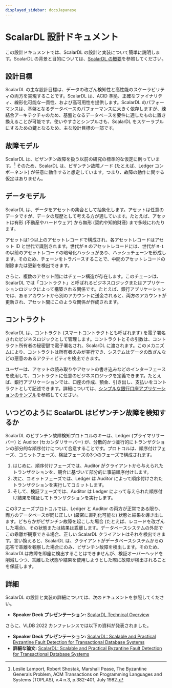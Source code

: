 ```yaml
---
displayed_sidebar: docsJapanese
---
```


# ScalarDL 設計ドキュメント


<TranslationBanner />

この設計ドキュメントでは、ScalarDL の設計と実装について簡単に説明します。ScalarDL の背景と目的については、[ScalarDL の概要](overview.mdx)を参照してください。

## 設計目標

ScalarDL の主な設計目標は、データの改ざん検知性と高性能のスケーラビリティの両方を実現することです。ScalarDL は、ACID 準拠、正確なファイナリティ、線形化可能な一貫性、および高可用性を提供します。ScalarDL のパフォーマンスは、基盤となるデータベースのパフォーマンスに大きく依存しますが、疎結合アーキテクチャのため、基盤となるデータベースを要件に適したものに置き換えることが可能です。使いやすさとシンプルさも、ScalarDL をスケーラブルにするための鍵となるため、主な設計目標の一部です。

## 故障モデル

ScalarDL は、ビザンチン故障を扱う以前の研究の標準的な仮定に則っています。[^1] そのため、ScalarDL は、ビザンチン故障ノード (たとえば、Ledger コンポーネント) が任意に動作すると想定しています。つまり、故障の動作に関する仮定はありません。

## データモデル

ScalarDL は、データをアセットの集合として抽象化します。アセットは任意のデータですが、データの履歴として考える方が適しています。たとえば、アセットは有形 (不動産やハードウェア) から無形 (契約や知的財産) まで多岐にわたります。

アセットは1つ以上のアセットレコードで構成され、各アセットレコードはアセット ID と世代で識別されます。世代が `M` のアセットレコードには、世代が `M-1` の以前のアセットレコードの暗号化ハッシュがあり、ハッシュチェーンを形成します。そのため、チェーンをトラバースすることで、中間のアセットレコードの削除または更新を検出できます。

さらに、複数のアセット間にはチェーン構造が存在します。このチェーンは、ScalarDL では「コントラクト」と呼ばれるビジネスロジックまたはアプリケーションロジックによって構築される関係です。たとえば、銀行アプリケーションでは、あるアカウントから別のアカウントに送金されると、両方のアカウントが更新され、アセット間にこのような関係が作成されます。

## コントラクト

ScalarDL は、コントラクト (スマートコントラクトとも呼ばれます) を電子署名されたビジネスロジックとして管理します。コントラクトとその引数は、コントラクト所有者の秘密鍵で電子署名され、ScalarDL に渡されます。このメカニズムにより、コントラクトは所有者のみが実行でき、システムはデータの改ざんなどの悪意のあるアクティビティを検出できます。

ユーザーは、アセットの読み取りやアセットの書き込みなどのインターフェースを使用して、コントラクトに任意のビジネスロジックを定義できます。たとえば、銀行アプリケーションでは、口座の作成、預金、引き出し、支払いをコントラクトとして記述できます。詳細については、[シンプルな銀行口座アプリケーションのサンプル](applications/simple-bank-account/README.mdx)を参照してください。

## いつどのように ScalarDL はビザンチン故障を検知するか

ScalarDL のビザンチン故障検知プロトコルのキーは、Ledger (プライマリサーバー) と Auditor (セカンダリサーバー) が、分散的かつ並行的にトランザクションの部分的な順序付けについて合意することです。プロトコルは、順序付けフェーズ、コミットフェーズ、検証フェーズの3つのフェーズで構成されます。

1. はじめに、順序付けフェーズでは、Auditor がクライアントから与えられたトランザクションを、競合に基づいて部分的に事前順序付けします。
2. 次に、コミットフェーズでは、Ledger は Auditor によって順序付けされたトランザクションを実行してコミットします。
3. そして、検証フェーズでは、Auditor は Ledger によって与えられた順序付け結果を検証してトランザクションを実行します。

この3フェーズプロトコルでは、Ledger と Auditor の両方が正常である限り、両方のデータベースが同じ正しい (厳密に直列化可能な) 状態と結果を導き出します。どちらかがビザンチン故障を起こした場合 (たとえば、レコードを改ざんした場合)、その状態または結果は乖離します。データベースシステムの外部でこの乖離が観察できる場合、正しい ScalarDL クライアントはそれを検出できます。言い換えると、ScalarDL は、クライアントがデータベースシステムからの応答で乖離を観察した場合にのみ、ビザンチン故障を検出します。そのため、ScalarDLは故障を即座に検出することはできませんが、検証オーバーヘッドを削減しつつ、乖離した状態や結果を使用しようとした際に故障が検出されることを保証します。

## 詳細

ScalarDL の設計と実装の詳細については、次のドキュメントを参照してください。

- **Speaker Deck プレゼンテーション:** [ScalarDL Technical Overview](https://speakerdeck.com/scalar/scalar-dl-technical-overview)

さらに、VLDB 2022 カンファレンスでは以下の資料が発表されました。

- **Speaker Deck プレゼンテーション:** [ScalarDL: Scalable and Practical Byzantine Fault Detection for Transactional Database Systems](https://speakerdeck.com/scalar/scalar-dl-scalable-and-practical-byzantine-fault-detection-for-transactional-database-systems-vldb22)
- **詳細な論文:** [ScalarDL: Scalable and Practical Byzantine Fault Detection for Transactional Database Systems](https://www.vldb.org/pvldb/vol15/p1324-yamada.pdf)

[^1]: Leslie Lamport, Robert Shostak, Marshall Pease, The Byzantine Generals Problem, ACM Transactions on Programming Languages and Systems (TOPLAS), v.4 n.3, p.382-401, July 1982.
